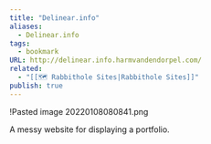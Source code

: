 ```yaml
---
title: "Delinear.info"
aliases:
  - Delinear.info
tags:
  - bookmark
URL: http://delinear.info.harmvandendorpel.com/
related:
  - "[[🗺️ Rabbithole Sites|Rabbithole Sites]]"
publish: true
---
```





!<Link href="/c/pasted-image-20220108080841png" className="text-[var(--color-primary)] hover:underline hover:text-[var(--color-secondary)] transition-colors font-medium">Pasted image 20220108080841.png</Link>

A messy website for displaying a portfolio.
